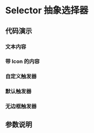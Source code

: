 
# Selector 抽象选择器

## 代码演示

### 文本内容

<Canvas>
  <Story id="selectors-selector--content" />
</Canvas>

### 带 Icon 的内容

<Canvas>
  <Story id="selectors-selector--icon-content" />
</Canvas>

### 自定义触发器

<Canvas>
  <Story id="selectors-selector--customize-trigger" />
</Canvas>

### 默认触发器

<Canvas>
  <Story id="selectors-selector--input-trigger" />
</Canvas>

### 无边框触发器

<Canvas>
  <Story id="selectors-selector--input-trigger-borderless" />
</Canvas>

## 参数说明

<ArgsTable of={Selector} />

